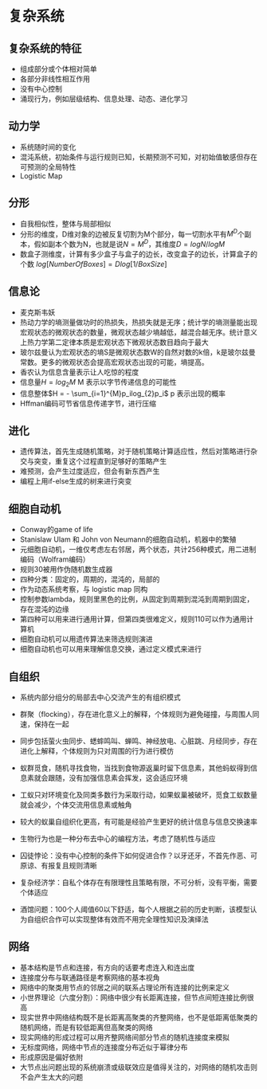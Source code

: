 # 复杂系统

## 复杂系统的特征

- 组成部分或个体相对简单
- 各部分非线性相互作用
- 没有中心控制
- 涌现行为，例如层级结构、信息处理、动态、进化学习

## 动力学

- 系统随时间的变化
- 混沌系统，初始条件与运行规则已知，长期预测不可知，对初始值敏感但存在可预测的全局特性
- Logistic Map

## 分形

- 自我相似性，整体与局部相似
- 分形的维度，D维对象的边被反复切割为M个部分，每一切割水平有$M^D$个副本，假如副本个数为N，也就是说$N=M^D$，其维度$D = logN/logM$
- 数盒子测维度，计算有多少盒子与盒子的边长，改变盒子的边长，计算盒子的个数 $log[NumberOfBoxes] = D log[1/BoxSize]$

## 信息论

- 麦克斯韦妖
- 热动力学的墒测量做功时的热损失，热损失就是无序；统计学的墒测量能出现宏观状态的微观状态的数量，微观状态越少墒越低，越混合越无序。统计意义上热力学第二定律本质是宏观状态下微观状态数目趋向于最大
- 玻尔兹曼认为宏观状态的墒S是微观状态数W的自然对数的k倍，k是玻尔兹曼常数。更多的微观状态会提高宏观状态出现的可能，墒提高。
- 香农认为信息含量表示让人吃惊的程度
- 信息量$H = log_2 M$ M 表示以字节传递信息的可能性
- 信息整体$H = - \sum_{i=1}^{M}p_ilog_{2}p_i$ p 表示出现的概率
- Hffman编码可节省信息传递字节，进行压缩

## 进化

- 遗传算法，首先生成随机策略，对于随机策略计算适应性，然后对策略进行杂交与突变，重复这个过程直到足够好的策略产生
- 难预测，会产生过度适应，但会有新东西产生
- 编程上用if-else生成的树来进行突变

## 细胞自动机

- Conway的game of life
- Stanislaw Ulam 和 John von Neumann的细胞自动机，机器中的繁殖
- 元细胞自动机，一维仅考虑左右邻居，两个状态，共计256种模式，用二进制编码（Wolfram编码）
- 规则30被用作伪随机数生成器
- 四种分类：固定的，周期的，混沌的，局部的
- 作为动态系统考察，与 logistic map 同构
- 控制参数lambda，规则里黑色的比例，从固定到周期到混沌到周期到固定，存在混沌的边缘
- 第四种可以用来进行通用计算，但第四类很难定义，规则110可以作为通用计算机
- 细胞自动机可以用遗传算法来筛选规则演进
- 细胞自动机也可以用来理解信息交换，通过定义模式来进行

## 自组织

- 系统内部分组分的局部去中心交流产生的有组织模式
- 群聚（flocking），存在进化意义上的解释，个体规则为避免碰撞，与周围人同速，保持在一起
- 同步包括萤火虫同步、蟋蟀鸣叫、蝉鸣、神经放电、心脏跳、月经同步，存在进化上解释，个体规则为只对周围的行为进行模仿
- 蚁群觅食，随机寻找食物，当找到食物源返巢时留下信息素，其他蚂蚁得到信息素就会跟随，没有加强信息素会挥发，这会适应环境
- 工蚁只对环境变化及同类多数行为采取行动，如果蚁巢被破坏，觅食工蚁数量就会减少，个体交流用信息素或触角
- 较大的蚁巢自组织化更高，有可能是经验产生更好的统计信息与信息交换速率
- 生物行为也是一种分布去中心的编程方法，考虑了随机性与适应

- 囚徒悖论：没有中心控制的条件下如何促进合作？以牙还牙，不首先作恶、可原谅、有报复且规则清晰
- 复杂经济学：自私个体存在有限理性且策略有限，不可分析，没有平衡，需要个体适应
- 酒馆问题：100个人阈值60以下舒适，每个人根据之前的历史判断，该模型认为自组织合作可以实现整体有效而不用完全理性知识及演绎法

## 网络

- 基本结构是节点和连接，有方向的话要考虑连入和连出度
- 连接度分布与联通路径是考察网络的基本视角
- 网络中的聚类用节点的邻居之间的联系占理论所有连接的比例来定义
- 小世界理论（六度分割）：网络中很少有长距离连接，但节点间短连接比例很高
- 现实世界中网络结构既不是长距离高聚类的齐整网络，也不是低距离低聚类的随机网络，而是有较低距离但高聚类的网络
- 现实网络的形成过程可以用齐整网络间部分节点的随机连接度来模拟
- 无标度网络，网络中节点的连接度分布近似于幂律分布
- 形成原因是偏好依附
- 大节点出问题出现的系统崩溃或级联效应是值得关注的，对网络的随机攻击则不会产生太大的问题
